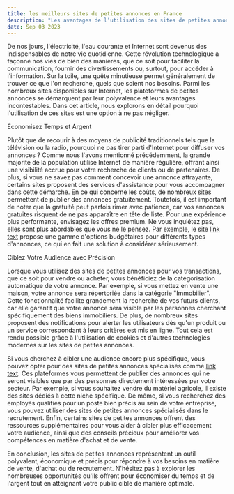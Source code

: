 ```yaml
---
title: les meilleurs sites de petites annonces en France
description: "Les avantages de l’utilisation des sites de petites annonces ."
date: Sep 03 2023
---
```


De nos jours, l'électricité, l'eau courante et Internet sont devenus des indispensables de notre vie quotidienne. Cette révolution technologique a façonné nos vies de bien des manières, que ce soit pour faciliter la communication, fournir des divertissements ou, surtout, pour accéder à l'information. Sur la toile, une quête minutieuse permet généralement de trouver ce que l'on recherche, quels que soient nos besoins. Parmi les nombreux sites disponibles sur Internet, les plateformes de petites annonces se démarquent par leur polyvalence et leurs avantages incontestables. Dans cet article, nous explorons en détail pourquoi l'utilisation de ces sites est une option à ne pas négliger.

Économisez Temps et Argent

Plutôt que de recourir à des moyens de publicité traditionnels tels que la télévision ou la radio, pourquoi ne pas tirer parti d'Internet pour diffuser vos annonces ? Comme nous l'avons mentionné précédemment, la grande majorité de la population utilise Internet de manière régulière, offrant ainsi une visibilité accrue pour votre recherche de clients ou de partenaires. De plus, si vous ne savez pas comment concevoir une annonce attrayante, certains sites proposent des services d'assistance pour vous accompagner dans cette démarche. En ce qui concerne les coûts, de nombreux sites permettent de publier des annonces gratuitement. Toutefois, il est important de noter que la gratuité peut parfois rimer avec patience, car vos annonces gratuites risquent de ne pas apparaître en tête de liste. Pour une expérience plus performante, envisagez les offres premium. Ne vous inquiétez pas, elles sont plus abordables que vous ne le pensez. Par exemple, le site [link text](https://www.franceannonces.com) propose une gamme d'options budgétaires pour différents types d'annonces, ce qui en fait une solution à considérer sérieusement.

Ciblez Votre Audience avec Précision

Lorsque vous utilisez des sites de petites annonces pour vos transactions, que ce soit pour vendre ou acheter, vous bénéficiez de la catégorisation automatique de votre annonce. Par exemple, si vous mettez en vente une maison, votre annonce sera répertoriée dans la catégorie "Immobilier". Cette fonctionnalité facilite grandement la recherche de vos futurs clients, car elle garantit que votre annonce sera visible par les personnes cherchant spécifiquement des biens immobiliers. De plus, de nombreux sites proposent des notifications pour alerter les utilisateurs dès qu'un produit ou un service correspondant à leurs critères est mis en ligne. Tout cela est rendu possible grâce à l'utilisation de cookies et d'autres technologies modernes sur les sites de petites annonces.

Si vous cherchez à cibler une audience encore plus spécifique, vous pouvez opter pour des sites de petites annonces spécialisés comme [link text](https://www.franceannonces.com). Ces plateformes vous permettent de publier des annonces qui ne seront visibles que par des personnes directement intéressées par votre secteur. Par exemple, si vous souhaitez vendre du matériel agricole, il existe des sites dédiés à cette niche spécifique. De même, si vous recherchez des employés qualifiés pour un poste bien précis au sein de votre entreprise, vous pouvez utiliser des sites de petites annonces spécialisés dans le recrutement. Enfin, certains sites de petites annonces offrent des ressources supplémentaires pour vous aider à cibler plus efficacement votre audience, ainsi que des conseils précieux pour améliorer vos compétences en matière d'achat et de vente.

En conclusion, les sites de petites annonces représentent un outil polyvalent, économique et précis pour répondre à vos besoins en matière de vente, d'achat ou de recrutement. N'hésitez pas à explorer les nombreuses opportunités qu'ils offrent pour économiser du temps et de l'argent tout en atteignant votre public cible de manière optimale.
